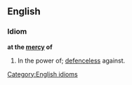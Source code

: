 ==English==

===Idiom===
'''at the [[mercy]] of'''
# In the power of; [[defenceless]] against.

[[Category:English idioms]]
